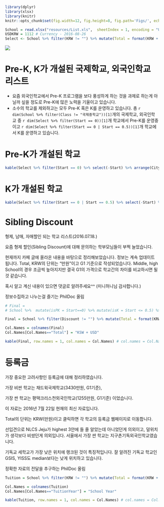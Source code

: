 ```r
library(dplyr)
library(xlsx)
library(knitr)
knitr::opts_chunk$set(fig.width=12, fig.height=8, fig.path='Figs/', echo = FALSE, message = FALSE, results = "asis")

School = read.xlsx("resources/List.xls",  sheetIndex = 1, encoding = "UTF-8", startRow = 2, endRow = NULL)
USDKRW = 1112 # Currency - 2016-08-26
Select <- School %>% filter(KRW != "") %>% mutate(Total = format(KRW + USD*USDKRW/10000,digits=2)) %>% mutate(FullName = paste0("[", Name, "](", Homepage, ")")) %>% mutate(TotalWebsite = paste0("[", Total, "](", TuitionData, ")")) %>% arrange(desc(Total)) %>% select(City, Class, Abbr, FullName, KRW, USD, "Total Tuition"= TotalWebsite, Year, Start) 
```

![](http://i.imgur.com/ZKRI5lc.jpg)

# Pre-K, K가 개설된 국제학교, 외국인학교 리스트 {-}

- 요즘 외국인학교에서 Pre-K 프로그램을 보다 풍성하게 하는 것을 과제로 하는게 아닐까 싶을 정도로 Pre-K에 많은 노력을 기울이고 있습니다.
- 소수의 학교를 제외하고는 모두 Pre-K 혹은 K를 운영하고 있습니다. 총 `r dim(School %>% filter(Class != "국제중학교"))[1]`개의 국제학교, 외국인학교 중 `r dim(Select %>% filter(Start == 0))[1]`개 학교에서 Pre-K를 운영중이고 `r dim(Select %>% filter(Start == 0 | Start == 0.5))[1]`개 학교에서 K를 운영하고 있습니다.

# Pre-K가 개설된 학교
```r

kable(Select %>% filter(Start == 0) %>% select(-Start) %>% arrange(City), row.names = 1)
```

# K가 개설된 학교
```r
kable(Select %>% filter(Start == 0 | Start == 0.5) %>% select(-Start) %>% arrange(City), row.names = 1)
```

# Sibling Discount
형제, 남매, 자매할인 되는 학교 리스트(2016.07.18.)

요즘 형제 할인(Sibling Discount)에 대해 문의하는 학부모님들이 부쩍 늘었습니다. 

현재까지 카페 글에 올라온 내용을 바탕으로 정리해보았습니다. 
정보는 계속 업데이트 됩니다. Total, KRW의 단위는 "만원"이고 G1 기준으로 작성되었습니다. Middle, high School의 경우 조금씩 높아지지만 결국 G1의 가격으로 학교간의 차이를 비교하시면 될 것 같습니다. 

혹시 알고 계신 내용이 있으면 댓글로 알려주세요^^ (미니허니님 감사합니다.)

정보수집하고 나누는걸 즐기는 PhilDoc 올림

```r

# Final = 
# School %>%  mutate(isPK = Start==0) %>% mutate(isK = Start <= 0.5) %>% select(isPK, isK) # PK와 K가 개설되어 있는지를 알려주는 컬럼

Final = School %>% filter(Discount != "") %>% mutate(Total = format(KRW + USD*USDKRW/10000,digits=2)) %>% select(2, 4:9, KRW, USD, Total, Discount, Tel)

Col.Names = colnames(Final) 
Col.Names[Col.Names=="Total"] = "KSW + USD"

kable(Final, row.names = 1, col.names = Col.Names) # col.names = Col.Names
```




# 등록금 

가장 중요한 고려사항인 등록금에 대해 정리하였습니다.

가장 비싼 학교는 채드윅국제학교(3430만원, G1기준), 

가장 싼 학교는 평택크리스천외국인학교(1255만원, G1기준) 이었습니다.

이 자료는 2016년 7월 22일 현재의 최신 자료입니다.

Total의 단위는 KRW(만원)이고 클릭하면 각 학교의 등록금 웹페이지로 이동합니다.

선입견으로 NLCS Jeju가 highest 3안에 들 줄 알았는데 아니었던게 의외이고, 덜위치가 생각보다 비쌌던게 의외입니다. 서울에서 가장 싼 학교는 지구촌기독외국인학교였습니다.

기독교 세학교가 가장 낮은 위치에 랭크된 것이 특징적입니다. 잘 알려진 기독교 학교인 GSIS, YISS도 median보다는 낮게 위치하고 있습니다.

정확한 자료의 전달을 추구하는 PhilDoc 올림

```r
Tuition = School %>% filter(KRW != "") %>% mutate(Total = format(KRW + USD*USDKRW/10000,digits=2)) %>% mutate(FullName = paste0("[", Name, "](", Homepage, ")")) %>% mutate(TotalWebsite = paste0("[", Total, "](", TuitionData, ")")) %>% arrange(desc(Total)) %>% select(Abbr, FullName, TuitionYear, KRW, USD, TotalWebsite, Tel, Class, City, Year) 

Col.Names = colnames(Tuition) 
Col.Names[Col.Names=="TuitionYear"] = "School Year"

kable(Tuition, row.names = 1, col.names = Col.Names) # col.names = Col.Names
```

